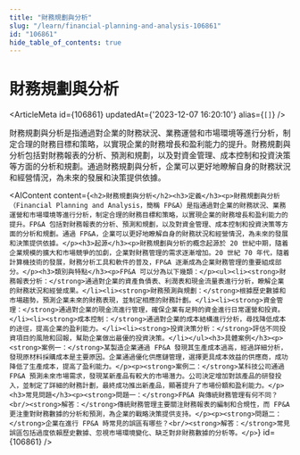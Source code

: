 ```yaml
---
title: "財務規劃與分析"
slug: "/learn/financial-planning-and-analysis-106861"
id: "106861"
hide_table_of_contents: true
---
```



# 財務規劃與分析

<ArticleMeta id={106861} updatedAt={'2023-12-07 16:20:10'} alias={`[]`} />
<div className='border-solid border-b border-t-0 my-4 border-[var(--ifm-color-gray-300)]' />

財務規劃與分析是指通過對企業的財務狀況、業務運營和市場環境等進行分析，制定合理的財務目標和策略，以實現企業的財務增長和盈利能力的提升。財務規劃與分析包括對財務報表的分析、預測和規劃，以及對資金管理、成本控制和投資決策等方面的分析和規劃。通過財務規劃與分析，企業可以更好地瞭解自身的財務狀況和經營情況，為未來的發展和決策提供依據。

<AIContent content={`<h2>財務規劃與分析</h2><h3>定義</h3><p>財務規劃與分析（Financial Planning and Analysis，簡稱 FP&A）是指通過對企業的財務狀況、業務運營和市場環境等進行分析，制定合理的財務目標和策略，以實現企業的財務增長和盈利能力的提升。FP&A 包括對財務報表的分析、預測和規劃，以及對資金管理、成本控制和投資決策等方面的分析和規劃。通過 FP&A，企業可以更好地瞭解自身的財務狀況和經營情況，為未來的發展和決策提供依據。</p><h3>起源</h3><p>財務規劃與分析的概念起源於 20 世紀中期，隨着企業規模的擴大和市場競爭的加劇，企業對財務管理的需求逐漸增加。20 世紀 70 年代，隨着計算機技術的發展，財務分析工具和軟件的普及，FP&A 逐漸成為企業財務管理的重要組成部分。</p><h3>類別與特點</h3><p>FP&A 可以分為以下幾類：</p><ul><li><strong>財務報表分析：</strong>通過對企業的資產負債表、利潤表和現金流量表進行分析，瞭解企業的財務狀況和經營成果。</li><li><strong>財務預測與規劃：</strong>根據歷史數據和市場趨勢，預測企業未來的財務表現，並制定相應的財務計劃。</li><li><strong>資金管理：</strong>通過對企業的現金流進行管理，確保企業有足夠的資金進行日常運營和投資。</li><li><strong>成本控制：</strong>通過對企業的成本結構進行分析，尋找降低成本的途徑，提高企業的盈利能力。</li><li><strong>投資決策分析：</strong>評估不同投資項目的風險和回報，幫助企業做出最優的投資決策。</li></ul><h3>具體案例</h3><p><strong>案例一：</strong>某製造企業通過 FP&A 發現其生產成本過高，經過詳細分析，發現原材料採購成本是主要原因。企業通過優化供應鏈管理，選擇更具成本效益的供應商，成功降低了生產成本，提高了盈利能力。</p><p><strong>案例二：</strong>某科技公司通過 FP&A 預測未來市場需求，發現某新產品有較大的市場潛力。公司決定增加對該產品的研發投入，並制定了詳細的財務計劃，最終成功推出新產品，顯著提升了市場份額和盈利能力。</p><h3>常見問題</h3><p><strong>問題一：</strong>FP&A 與傳統財務管理有何不同？<br/><strong>解答：</strong>傳統財務管理主要關注財務報表的編制和合規性，而 FP&A 更注重對財務數據的分析和預測，為企業的戰略決策提供支持。</p><p><strong>問題二：</strong>企業在進行 FP&A 時常見的誤區有哪些？<br/><strong>解答：</strong>常見誤區包括過度依賴歷史數據、忽視市場環境變化、缺乏對非財務數據的分析等。</p>`} id={106861} />
